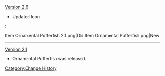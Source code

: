 [[Version 2.6]]
* Updated Icon
:<gallery hideaddbutton="true" captionalign="center">
Item Ornamental Pufferfish 2.1.png|Old
Item Ornamental Pufferfish.png|New
</gallery>
----
[[Version 2.1]]
* Ornamental Pufferfish was released.
<noinclude>[[Category:Change History]]</noinclude>